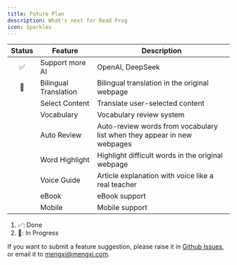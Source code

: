 ```yaml
---
title: Future Plan
description: What's next for Read Frog
icon: Sparkles
---
```


| Status | Feature               | Description                                                             |
| :----: | --------------------- | ----------------------------------------------------------------------- |
|   ✅   | Support more AI       | OpenAI, DeepSeek                                                        |
|   🚧   | Bilingual Translation | Bilingual translation in the original webpage                           |
|        | Select Content        | Translate user-selected content                                         |
|        | Vocabulary            | Vocabulary review system                                                |
|        | Auto Review           | Auto-review words from vocabulary list when they appear in new webpages |
|        | Word Highlight        | Highlight difficult words in the original webpage                       |
|        | Voice Guide           | Article explanation with voice like a real teacher                      |
|        | eBook                 | eBook support                                                           |
|        | Mobile                | Mobile support                                                          |

1. ✅: Done
2. 🚧: In Progress

If you want to submit a feature suggestion, please raise it in [Github Issues](https://github.com/mengxi-ream/read-frog/issues), or email it to [mengxi@mengxi.com](mailto:mengxi@mengxi.work).
